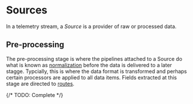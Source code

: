 # Sources

In a telemetry stream, a _Source_ is a provider of raw or processed data.

## Pre-processing

The pre-processing stage is where the pipelines attached to a Source do what is known as [normalization](./normalization.mdx) before the data is delivered to a later stagge. Typcially, this is where the data format is transformed and perhaps certain processors are applied to all data items. Fields extracted at this stage are directed to [routes](../routes/overview.mdx).

{/* TODO: Complete */}
